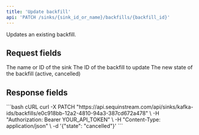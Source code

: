 ```yaml
---
title: 'Update backfill'
api: 'PATCH /sinks/{sink_id_or_name}/backfills/{backfill_id}'
---
```



Updates an existing backfill.

## Request fields

<ParamField path="sink_id_or_name" type="string" required>
  The name or ID of the sink
</ParamField>

<ParamField path="backfill_id" type="string" required>
  The ID of the backfill to update
</ParamField>

<ParamField body="state" type="string">
  The new state of the backfill (active, cancelled)
</ParamField>

## Response fields

<ResponseSnippet />

<RequestExample>
  ```bash cURL
  curl -X PATCH "https://api.sequinstream.com/api/sinks/kafka-ids/backfills/e0c918bb-12a2-4810-94a3-387cd672a478" \
    -H "Authorization: Bearer YOUR_API_TOKEN" \
    -H "Content-Type: application/json" \
    -d '{"state": "cancelled"}'
  ```
</RequestExample> 
